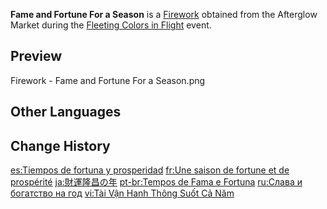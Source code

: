 {{Item Infobox
|id           = 223009
|image        = Item Fame and Fortune For a Season.png
|type         = Fireworks
|quality      = 3
|effect       = Color: Standard Model<br>Size: ×1.0<br>Height: 14<br>Rotation: 0&deg;
|description  = A firework that explodes in the shape of Mora. Some say that if you view this from just the right angle, your fortunes for the year shall be assured.
|source1      = [[Fleeting Colors in Flight]] Event Shop: [[Fleeting Colors in Flight#Afterglow Market Stage 1|Afterglow Market Stage 1]]
|source2      = {{Sold By|Fame and Fortune For a Season}}
}}
'''Fame and Fortune For a Season''' is a [[Firework]] obtained from the Afterglow Market during the [[Fleeting Colors in Flight]] event.

==Preview==
<gallery>
Firework - Fame and Fortune For a Season.png
</gallery>

==Other Languages==
{{Other Languages
|en      = Fame and Fortune For a Season
|zhs     = 财运亨通一岁中
|zhs_rm  = Cáiyùn Hēngtōng Yī Suì Zhōng
|zht     = 財運亨通一歲中
|zht_rm  = Cáiyùn Hēngtōng Yī Suì Zhōng
|zh_tl   = Prosperous Fortunes Within an Age
|ja      = 財運隆昌の年
|ja_rm   = Zaiun Ryuushou no Toshi
|ja_tl   = Year of Wealth Luck and Prosperity
|ko      = 올해 재물운 대통
|ko_rm   = Olhae Jaemul'un Daetong
|ko_tl   = Full of Luck with Money This Year
|es      = Tiempos de fortuna y prosperidad
|es_tl   = Season of Fortune and Prosperity
|fr      = Une saison de fortune et de prospérité
|fr_tl   = A Season of Fortune and Prosperity
|ru      = Слава и богатство на год
|ru_tl   = Fame and Fortune For a Year
|th      = ปีแห่งความรุ่งเรืองและมั่งคั่ง
|th_rm   = 
|th_tl   = 
|vi      = Tài Vận Hanh Thông Suốt Cả Năm
|vi_tl   = 
|de      = Ruhm und Reichtum für ein ganzes Jahr
|de_tl   = Fame and Fortune For a Whole Year
|id      = Fame and Fortune For a Season
|pt      = Tempos de Fama e Fortuna
|pt_tl   = 
|tr      = Bereketli Mevsim
|tr_tl   = 
|it      = Una stagione di fortuna e prosperità
|it_tl   = 
}}

==Change History==
{{Change History|2.4}}

[[es:Tiempos de fortuna y prosperidad]]
[[fr:Une saison de fortune et de prospérité]]
[[ja:財運隆昌の年]]
[[pt-br:Tempos de Fama e Fortuna]]
[[ru:Слава и богатство на год]]
[[vi:Tài Vận Hanh Thông Suốt Cả Năm]]